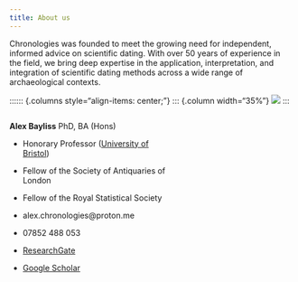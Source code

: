 ```yaml
---
title: About us
---
```


Chronologies was founded to meet the growing need for independent, informed advice on scientific dating. With over 50 years of experience in the field, we bring deep expertise in the application, interpretation, and integration of scientific dating methods across a wide range of archaeological contexts.

:::::: {.columns style="align-items: center;"}
::: {.column width="35%"}
![](/images/alex.jpg)
:::

::: {.column width="10%"}
<!-- empty column to create gap -->
:::

::: {.column width="55%"}
::: {.compact-text}
**Alex Bayliss** PhD, BA (Hons)

- Honorary Professor ([University of Bristol](https://www.bristol.ac.uk/people/person/Alex-Bayliss-845de67f-b531-4749-92d5-da9cdff98c3a/))
- Fellow of the Society of Antiquaries of London
- Fellow of the Royal Statistical Society

- alex.chronologies@proton.me
- 07852 488 053
- [ResearchGate](https://www.researchgate.net/profile/Alex-Bayliss)
- [Google Scholar](https://scholar.google.com/citations?hl=en&user=nVekaA8AAAAJ)
:::
::::::
